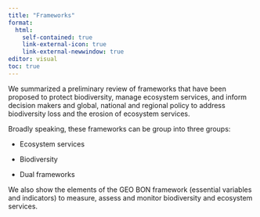 ```yaml
---
title: "Frameworks"
format:
  html:
    self-contained: true
    link-external-icon: true
    link-external-newwindow: true
editor: visual
toc: true
---
```


We summarized a preliminary review of frameworks that have been proposed to protect biodiversity, manage ecosystem services, and inform decision makers and global, national and regional policy to address biodiversity loss and the erosion of ecosystem services.

Broadly speaking, these frameworks can be group into three groups:

-   Ecosystem services

-   Biodiversity

-   Dual frameworks

We also show the elements of the GEO BON framework (essential variables and indicators) to measure, assess and monitor biodiversity and ecosystem services.
